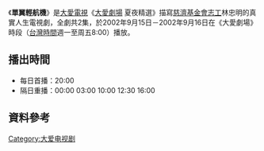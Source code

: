 {{電視節目信息框
| 名稱       = 單翼輕航機
| 圖片       = 
| 類型       = 大愛真實人生劇場
| 導演       = 
| 編劇       = 
| 演出       = 參見演員列表
| 製作人     = 
| 監製人     = 
| 片頭曲     = 
| 片尾曲     = 
| 國家       = {{ROC-TW}}
| 語言       = [[國語|國語]]
| 集數       = 2集
| 每集長     = 分鐘
| 製作單位   = 
| 電視台     = [[大愛電視|大愛電視]]
| 播出國家   = {{TWN}}
| 開始       = 2002年9月15日
| 結束       = 2002年9月16日
}}
《'''單翼輕航機'''》是[[大愛電視|大愛電視]]《[[大愛劇場|大愛劇場]] 夏夜精選》描寫[[慈濟基金會|慈濟基金會]][[志工|志工]]林忠明的真實人生電視劇，全劇共2集，於2002年9月15日－2002年9月16日在《大愛劇場》時段（[[台灣時間|台灣時間]]週一至周五8:00）播放。

==播出時間==
*每日首播：20:00
*隔日重播：00:00 03:00 10:00 12:30 16:00
==資料參考==

{{電視節目的變遷
|電視台=[[大愛電視|大愛電視]]
|播放檔次=八點檔（週一至周五8:00）節目
|節目名稱='''夏夜精選-單翼輕航機''' <br />2002年9月15日－2002年9月16日
|上一節目=[[鐵牛春花|夏夜精選-鐵牛春花]] <br />2002年9月11日－2002年9月14日
|下一節目=[[軍官與面具|夏夜精選-軍官與面具]] <br />2002年9月17日－2002年9月20日
}}
{{大愛劇場}}

[[Category:大爱电视剧|Category:大爱电视剧]]